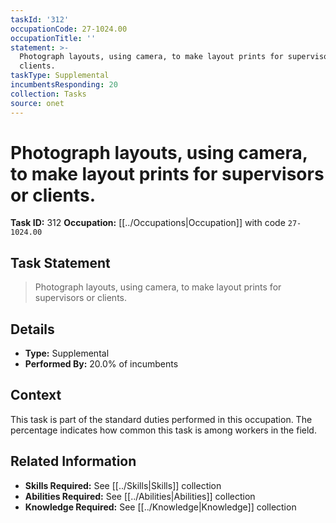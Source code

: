 ```yaml
---
taskId: '312'
occupationCode: 27-1024.00
occupationTitle: ''
statement: >-
  Photograph layouts, using camera, to make layout prints for supervisors or
  clients.
taskType: Supplemental
incumbentsResponding: 20
collection: Tasks
source: onet
---
```

# Photograph layouts, using camera, to make layout prints for supervisors or clients.

**Task ID:** 312
**Occupation:** [[../Occupations|Occupation]] with code `27-1024.00`

## Task Statement

> Photograph layouts, using camera, to make layout prints for supervisors or clients.

## Details

- **Type:** Supplemental
- **Performed By:** 20.0% of incumbents

## Context

This task is part of the standard duties performed in this occupation. The percentage indicates how common this task is among workers in the field.

## Related Information

- **Skills Required:** See [[../Skills|Skills]] collection
- **Abilities Required:** See [[../Abilities|Abilities]] collection
- **Knowledge Required:** See [[../Knowledge|Knowledge]] collection
